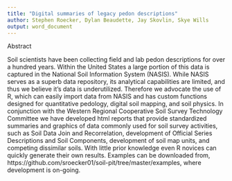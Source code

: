 ---
title: "Digital summaries of legacy pedon descriptions"
author: Stephen Roecker, Dylan Beaudette, Jay Skovlin, Skye Wills
output: word_document
---

Abstract

Soil scientists have been collecting field and lab pedon descriptions for over a hundred years. Within the United States a large portion of this data is captured in the National Soil Information System (NASIS). While NASIS serves as a superb data repository, its analytical capabilities are limited, and thus we believe it's data is underutilized. Therefore we advocate the use of R, which can easily import data from NASIS and has custom functions designed for quantitative pedology, digital soil mapping, and soil physics. In conjunction with the Western Regional Cooperative Soil Survey Technology Committee we have developed html reports that provide standardized summaries and graphics of data commonly used for soil survey activities, such as Soil Data Join and Recorrelation, development of Official Series Descriptions and Soil Components, development of soil map units, and competing dissimilar soils. With little prior knowledge even R novices can quickly generate their own results. Examples can be downloaded from, https://github.com/sroecker01/soil-pit/tree/master/examples, where development is on-going.
